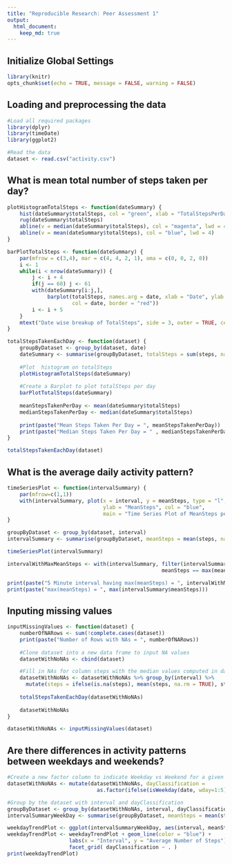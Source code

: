 ```yaml
---
title: "Reproducible Research: Peer Assessment 1"
output:
  html_document:
    keep_md: true
---
```

## Initialize Global Settings
```r
library(knitr)
opts_chunk$set(echo = TRUE, message = FALSE, warning = FALSE)
```

## Loading and preprocessing the data
```r
#Load all required packages
library(dplyr)
library(timeDate)
library(ggplot2)

#Read the data
dataset <- read.csv("activity.csv")
```

## What is mean total number of steps taken per day?
```r
plotHistogramTotalSteps <- function(dateSummary) {
    hist(dateSummary$totalSteps, col = "green", xlab = "TotalStepsPerDay")
    rug(dateSummary$totalSteps)
    abline(v = median(dateSummary$totalSteps), col = "magenta", lwd = 4)
    abline(v = mean(dateSummary$totalSteps), col = "blue", lwd = 4)
}

barPlotTotalSteps <- function(dateSummary) {
    par(mfrow = c(3,4), mar = c(4, 4, 2, 1), oma = c(0, 0, 2, 0))
    i <- 1
    while(i < nrow(dateSummary)) {
        j <- i + 4
        if(j == 60) j <- 61
        with(dateSummary[i:j,],
             barplot(totalSteps, names.arg = date, xlab = "Date", ylab = "TotalSteps", 
                     col = date, border = "red"))
        i <- i + 5
    }
    mtext("Date wise breakup of TotalSteps", side = 3, outer = TRUE, cex = 0.8, font = 2)
}

totalStepsTakenEachDay <- function(dataset) {
    groupByDataset <- group_by(dataset, date)
    dateSummary <- summarise(groupByDataset, totalSteps = sum(steps, na.rm = TRUE))
    
    #Plot  histogram on totalSteps
    plotHistogramTotalSteps(dateSummary)
    
    #Create a Barplot to plot totalSteps per day
    barPlotTotalSteps(dateSummary)
    
    meanStepsTakenPerDay <- mean(dateSummary$totalSteps)
    medianStepsTakenPerDay <- median(dateSummary$totalSteps)
    
    print(paste("Mean Steps Taken Per Day = ", meanStepsTakenPerDay))
    print(paste("Median Steps Taken Per Day = " , medianStepsTakenPerDay))
}

totalStepsTakenEachDay(dataset)
```

## What is the average daily activity pattern?
```r
timeSeriesPlot <- function(intervalSummary) {
    par(mfrow=c(1,1))
    with(intervalSummary, plot(x = interval, y = meanSteps, type = "l", xlab = "Interval",
                               ylab = "MeanSteps", col = "blue",
                               main = "Time Series Plot of MeanSteps per Interval"))
}

groupByDataset <- group_by(dataset, interval)
intervalSummary <- summarise(groupByDataset, meanSteps = mean(steps, na.rm = TRUE))

timeSeriesPlot(intervalSummary)

intervalWithMaxMeanSteps <- with(intervalSummary, filter(intervalSummary, 
                                                  meanSteps == max(meanSteps))$interval)

print(paste("5 Minute interval having max(meanSteps) = ", intervalWithMaxMeanSteps))
print(paste("max(meanSteps) = ", max(intervalSummary$meanSteps)))
```

## Inputing missing values
```r
inputMissingValues <- function(dataset) {
    numberOfNARows <- sum(!complete.cases(dataset))
    print(paste("Number of Rows with NAs = ", numberOfNARows))
    
    #Clone dataset into a new data frame to input NA values
    datasetWithNoNAs <- cbind(dataset)

    #Fill in NAs for column steps with the median values computed in dateSummary
    datasetWithNoNAs <- datasetWithNoNAs %>% group_by(interval) %>% 
      mutate(steps = ifelse(is.na(steps), mean(steps, na.rm = TRUE), steps))
    
    totalStepsTakenEachDay(datasetWithNoNAs)
    
    datasetWithNoNAs
}

datasetWithNoNAs <- inputMissingValues(dataset)
```

## Are there differences in activity patterns between weekdays and weekends?
```r
#Create a new factor column to indicate Weekday vs Weekend for a given date
datasetWithNoNAs <- mutate(datasetWithNoNAs, dayClassification = 
                             as.factor(ifelse(isWeekday(date, wday=1:5), "Weekday", "Weekend")))

#Group by the dataset with interval and dayClassification
groupByDataset <- group_by(datasetWithNoNAs, interval, dayClassification)
intervalSummaryWeekDay <- summarise(groupByDataset, meanSteps = mean(steps, na.rm = TRUE))

weekdayTrendPlot <- ggplot(intervalSummaryWeekDay, aes(interval, meanSteps))
weekdayTrendPlot <- weekdayTrendPlot + geom_line(color = "blue") +
                    labs(x = "Interval", y = "Average Number of Steps") +
                    facet_grid( dayClassification ~ . )
print(weekdayTrendPlot)
```